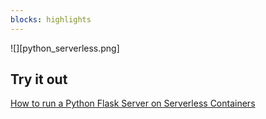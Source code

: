 ```yaml
---
blocks: highlights
---
```


![][python_serverless.png]

## Try it out

[How to run a Python Flask Server on Serverless Containers](/tutorials/run-python-flask-server-on-serverless-container/)
